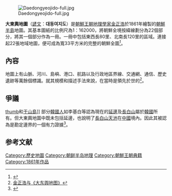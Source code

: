 [[File:Daedongyeojido-full.jpg|thumb]]

'''大東輿地圖'''（[[諺文|諺文]]：'''대동여지도'''）是[[朝鮮王朝|朝鮮王朝]][[地理學家|地理學家]][[金正浩|金正浩]]於1861年繪製的[[朝鮮半島|朝鮮半島]]地圖。其基本圖紙的比例尺為1：162000，將朝鮮全境按緯線劃分為22個部分，將其一個部分作為一冊。一冊中包括東西長80里、北南長120里的區域。連接起22張地域地圖，便可成為寬33平方米的完整的朝鮮全圖<ref>{{Cite web |url=http://titicat.egloos.com/1800001 |title=详细的《大东舆地图》 |accessdate=2009-11-12 |archive-date=2016-03-04 |archive-url=https://web.archive.org/web/20160304073124/http://titicat.egloos.com/1800001 |dead-url=no }}</ref>。

== 內容 ==
地圖上有山脈、河川、島嶼、港口、航路以及行政地區界線、交通網、通信、歷史遺跡等萬餘個標識。就其規模和描述手法來說，在當時是領先於世的<ref>[http://www.kcckp.net/ch/periodic/korea/index.php?contents+2533+2009-04+87+20 金正浩与《大东舆地图》]{{dead link|date=2018年2月 |bot=InternetArchiveBot |fix-attempted=yes }}</ref>。

== 爭議 ==
[[file:DaedongyeojidoUlleungdo.png|thumb]]和[[于山国|于山島]]]]
部分[[朝鮮族|韓國人]]如李基白等認為現在的[[延邊|延邊]]及[[長白山|長白山]]屬於[[韓國|韓國]]所有。但大東輿地圖中既未包括延邊，也說明了[[長白山|長白山]][[天池|天池]]在[[中國|中國]]境內。因此其被認為是勘定邊界的一個有力證據<ref>{{Cite web |url=http://www.fyjs.cn/viewarticle.php?id=52552 |title=《大东舆地图》及其他朝鲜古地图 |access-date=2009-05-01 |archive-date=2013-12-13 |archive-url=https://web.archive.org/web/20131213022808/http://www.fyjs.cn/viewarticle.php?id=52552 |dead-url=yes }}</ref>。

== 参考文献 ==
{{Reflist}}

[[Category:歷史地圖|Category:歷史地圖]]
[[Category:朝鲜半岛地理|Category:朝鲜半岛地理]]
[[Category:朝鮮王朝典籍|Category:朝鮮王朝典籍]]
[[Category:1861年作品|Category:1861年作品]]